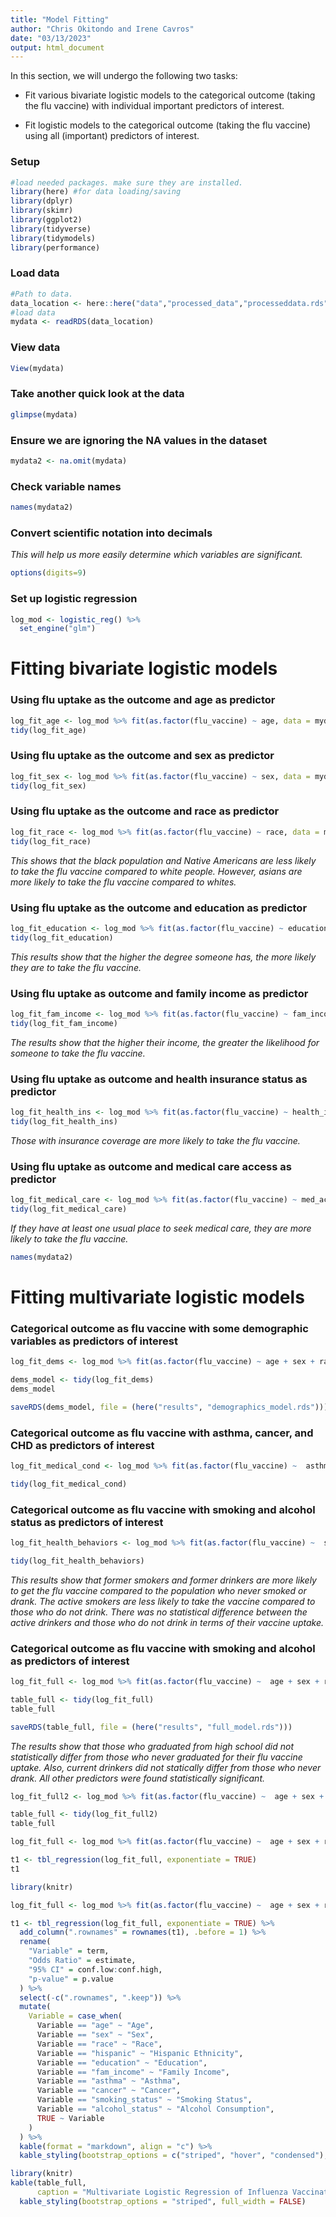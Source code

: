 ```yaml
---
title: "Model Fitting"
author: "Chris Okitondo and Irene Cavros"
date: "03/13/2023"
output: html_document
---
```


In this section, we will undergo the following two tasks:

-   Fit various bivariate logistic models to the categorical outcome (taking the flu vaccine) with individual important predictors of interest.

-   Fit logistic models to the categorical outcome (taking the flu vaccine) using all (important) predictors of interest.

### Setup

```r
#load needed packages. make sure they are installed.
library(here) #for data loading/saving
library(dplyr)
library(skimr)
library(ggplot2)
library(tidyverse)
library(tidymodels)
library(performance)
```

### Load data

```r
#Path to data. 
data_location <- here::here("data","processed_data","processeddata.rds")
#load data
mydata <- readRDS(data_location)
```

### View data
```r
View(mydata)
```

### Take another quick look at the data

```r
glimpse(mydata)
```

### Ensure we are ignoring the NA values in the dataset
```r
mydata2 <- na.omit(mydata)
```

### Check variable names

```r
names(mydata2)
```


### Convert scientific notation into decimals

*This will help us more easily determine which variables are significant.*

```r
options(digits=9)
```

### Set up logistic regression

```r
log_mod <- logistic_reg() %>%
  set_engine("glm")
```

# Fitting bivariate logistic models

### Using flu uptake as the outcome and age as predictor

```r
log_fit_age <- log_mod %>% fit(as.factor(flu_vaccine) ~ age, data = mydata2)
tidy(log_fit_age)
```

### Using flu uptake as the outcome and sex as predictor

```r
log_fit_sex <- log_mod %>% fit(as.factor(flu_vaccine) ~ sex, data = mydata2)
tidy(log_fit_sex)
```

### Using flu uptake as the outcome and race as predictor

```r
log_fit_race <- log_mod %>% fit(as.factor(flu_vaccine) ~ race, data = mydata2)
tidy(log_fit_race)
```

*This shows that the black population and Native Americans are less likely to take the flu vaccine compared to white people. However, asians are more likely to take the flu vaccine compared to whites.*

### Using flu uptake as the outcome and education as predictor

```r
log_fit_education <- log_mod %>% fit(as.factor(flu_vaccine) ~ education, data = mydata2)
tidy(log_fit_education)
```

*This results show that the higher the degree someone has, the more likely they are to take the flu vaccine.*


### Using flu uptake as outcome and family income as predictor

```r
log_fit_fam_income <- log_mod %>% fit(as.factor(flu_vaccine) ~ fam_income, data = mydata2)
tidy(log_fit_fam_income)
```

*The results show that the higher their income, the greater the likelihood for someone to take the flu vaccine.*

### Using flu uptake as outcome and health insurance status as predictor

```r
log_fit_health_ins <- log_mod %>% fit(as.factor(flu_vaccine) ~ health_ins_status, data = mydata2)
tidy(log_fit_health_ins)
```

*Those with insurance coverage are more likely to take the flu vaccine.*

### Using flu uptake as outcome and medical care access as predictor

```r
log_fit_medical_care <- log_mod %>% fit(as.factor(flu_vaccine) ~ med_access, data = mydata2)
tidy(log_fit_medical_care)
```

*If they have at least one usual place to seek medical care, they are more likely to take the flu vaccine.*

```r
names(mydata2)
```

# Fitting multivariate logistic models

### Categorical outcome as flu vaccine with some demographic variables as predictors of interest

```r
log_fit_dems <- log_mod %>% fit(as.factor(flu_vaccine) ~ age + sex + race + hispanic + education + fam_income, data = mydata2)

dems_model <- tidy(log_fit_dems)
dems_model

saveRDS(dems_model, file = (here("results", "demographics_model.rds")))
```


### Categorical outcome as flu vaccine with asthma, cancer, and CHD as predictors of interest

```r
log_fit_medical_cond <- log_mod %>% fit(as.factor(flu_vaccine) ~  asthma+ chd + cancer, data = mydata2)

tidy(log_fit_medical_cond)
```


### Categorical outcome as flu vaccine with smoking and alcohol status as predictors of interest

```r
log_fit_health_behaviors <- log_mod %>% fit(as.factor(flu_vaccine) ~  smoking_status+ alcohol_status, data = mydata2)

tidy(log_fit_health_behaviors)
```

*This results show that former smokers and former drinkers are more likely to get the flu vaccine compared to the population who never smoked or drank. The active smokers are less likely to take the vaccine compared to those who do not drink. There was no statistical difference between the active drinkers and those who do not drink in terms of their vaccine uptake.*

### Categorical outcome as flu vaccine with smoking and alcohol as predictors of interest

```r
log_fit_full <- log_mod %>% fit(as.factor(flu_vaccine) ~  age + sex + race + hispanic + education + fam_income + asthma + cancer + smoking_status+ alcohol_status, data = mydata2)

table_full <- tidy(log_fit_full)
table_full

saveRDS(table_full, file = (here("results", "full_model.rds")))
```

*The results show that those who graduated from high school did not statistically differ from those who never graduated for their flu vaccine uptake. Also, current drinkers did not statically differ from those who never drank. All other predictors were found statistically significant.*



```r
log_fit_full2 <- log_mod %>% fit(as.factor(flu_vaccine) ~  age + sex + race + hispanic + education + fam_income + asthma + cancer + smoking_status+ alcohol_status, data = mydata2)

table_full <- tidy(log_fit_full2)
table_full


```


```r
log_fit_full <- log_mod %>% fit(as.factor(flu_vaccine) ~  age + sex + race + hispanic + education + fam_income + asthma + cancer +  smoking_status+ alcohol_status, data = mydata2)

t1 <- tbl_regression(log_fit_full, exponentiate = TRUE)
t1
```






```r

library(knitr)

log_fit_full <- log_mod %>% fit(as.factor(flu_vaccine) ~  age + sex + race + hispanic + education + fam_income + asthma + cancer + smoking_status + alcohol_status, data = mydata2)

t1 <- tbl_regression(log_fit_full, exponentiate = TRUE) %>%
  add_column(".rownames" = rownames(t1), .before = 1) %>%
  rename(
    "Variable" = term,
    "Odds Ratio" = estimate,
    "95% CI" = conf.low:conf.high,
    "p-value" = p.value
  ) %>%
  select(-c(".rownames", ".keep")) %>%
  mutate(
    Variable = case_when(
      Variable == "age" ~ "Age",
      Variable == "sex" ~ "Sex",
      Variable == "race" ~ "Race",
      Variable == "hispanic" ~ "Hispanic Ethnicity",
      Variable == "education" ~ "Education",
      Variable == "fam_income" ~ "Family Income",
      Variable == "asthma" ~ "Asthma",
      Variable == "cancer" ~ "Cancer",
      Variable == "smoking_status" ~ "Smoking Status",
      Variable == "alcohol_status" ~ "Alcohol Consumption",
      TRUE ~ Variable
    )
  ) %>%
  kable(format = "markdown", align = "c") %>%
  kable_styling(bootstrap_options = c("striped", "hover", "condensed"), full_width = FALSE)

```



```r
library(knitr)
kable(table_full, 
      caption = "Multivariate Logistic Regression of Influenza Vaccination Status") %>%
  kable_styling(bootstrap_options = "striped", full_width = FALSE)

```




